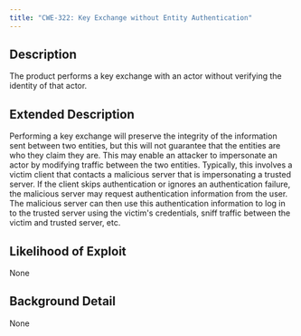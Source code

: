```yaml
---
title: "CWE-322: Key Exchange without Entity Authentication"
---
```


## Description
The product performs a key exchange with an actor without verifying the identity of that actor.

## Extended Description
Performing a key exchange will preserve the integrity of the information sent between two entities, but this will not guarantee that the entities are who they claim they are. This may enable an attacker to impersonate an actor by modifying traffic between the two entities.  Typically, this involves a victim client that contacts a malicious server that is impersonating a trusted server. If the client skips authentication or ignores an authentication failure, the malicious server may request authentication information from the user. The malicious server can then use this authentication information to log in to the trusted server using the victim's credentials, sniff traffic between the victim and trusted server, etc.

## Likelihood of Exploit
None

## Background Detail
None
        